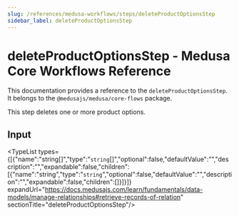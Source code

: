 ```yaml
---
slug: /references/medusa-workflows/steps/deleteProductOptionsStep
sidebar_label: deleteProductOptionsStep
---
```



# deleteProductOptionsStep - Medusa Core Workflows Reference

This documentation provides a reference to the `deleteProductOptionsStep`. It belongs to the `@medusajs/medusa/core-flows` package.

This step deletes one or more product options.

## Input

<TypeList types={[{"name":"string[]","type":"`string`[]","optional":false,"defaultValue":"","description":"","expandable":false,"children":[{"name":"string","type":"`string`","optional":false,"defaultValue":"","description":"","expandable":false,"children":[]}]}]} expandUrl="https://docs.medusajs.com/learn/fundamentals/data-models/manage-relationships#retrieve-records-of-relation" sectionTitle="deleteProductOptionsStep"/>
